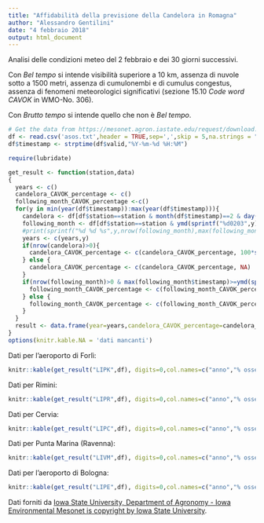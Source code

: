 ```yaml
---
title: "Affidabilità della previsione della Candelora in Romagna"
author: "Alessandro Gentilini"
date: "4 febbraio 2018"
output: html_document
---
```


Analisi delle condizioni meteo del 2 febbraio e dei 30 giorni successivi.

Con *Bel tempo* si intende visibilità superiore a 10 km, assenza di nuvole sotto a 1500 metri,
assenza di cumulonembi e di cumulus congestus, assenza di fenomeni meteorologici significativi (sezione 15.10 *Code word CAVOK* in WMO-No. 306).

Con *Brutto tempo* si intende quello che non è *Bel tempo*.

```r
# Get the data from https://mesonet.agron.iastate.edu/request/download.phtml?network=IT__ASOS
df <- read.csv('asos.txt',header = TRUE,sep=',',skip = 5,na.strings = "M")
df$timestamp <- strptime(df$valid,"%Y-%m-%d %H:%M")

require(lubridate)

get_result <- function(station,data)
{
  years <- c()
  candelora_CAVOK_percentage <- c()
  following_month_CAVOK_percentage <-c()
  for(y in min(year(df$timestamp)):max(year(df$timestamp))){
    candelora <- df[df$station==station & month(df$timestamp)==2 & day(df$timestamp)==2 & year(df$timestamp)==y,]
    following_month <- df[df$station==station & ymd(sprintf("%d0203",y))<df$timestamp & df$timestamp<ymd(sprintf("%d0303",y)),]
    #print(sprintf("%d %d %s",y,nrow(following_month),max(following_month$timestamp)))
    years <- c(years,y)
    if(nrow(candelora)>0){
      candelora_CAVOK_percentage <- c(candelora_CAVOK_percentage, 100*sum(grepl('CAVOK',candelora$metar))/nrow(candelora))
    } else {
      candelora_CAVOK_percentage <- c(candelora_CAVOK_percentage, NA)
    }
    if(nrow(following_month)>0 & max(following_month$timestamp)>=ymd(sprintf("%d0302",y))){
      following_month_CAVOK_percentage <- c(following_month_CAVOK_percentage, 100*sum(grepl('CAVOK',following_month$metar))/nrow(following_month))
    } else {
      following_month_CAVOK_percentage <- c(following_month_CAVOK_percentage, NA)
    }
  }
  result <- data.frame(year=years,candelora_CAVOK_percentage=candelora_CAVOK_percentage,following_month_CAVOK_percentage=100-following_month_CAVOK_percentage)  
}
options(knitr.kable.NA = 'dati mancanti')
```

Dati per l'aeroporto di Forlì:

```r
knitr::kable(get_result("LIPK",df), digits=0,col.names=c("anno","% osservazioni bel tempo il 2 febbraio","% osservazioni brutto tempo nei 30 giorni successivi"))
```

Dati per Rimini:

```r
knitr::kable(get_result("LIPR",df), digits=0,col.names=c("anno","% osservazioni bel tempo il 2 febbraio","% osservazioni brutto tempo nei 30 giorni successivi"))
```

Dati per Cervia:

```r
knitr::kable(get_result("LIPC",df), digits=0,col.names=c("anno","% osservazioni bel tempo il 2 febbraio","% osservazioni brutto tempo nei 30 giorni successivi"))
```

Dati per Punta Marina (Ravenna):

```r
knitr::kable(get_result("LIVM",df), digits=0,col.names=c("anno","% osservazioni bel tempo il 2 febbraio","% osservazioni brutto tempo nei 30 giorni successivi"))
```

Dati per l'aeroporto di Bologna:

```r
knitr::kable(get_result("LIPE",df), digits=0,col.names=c("anno","% osservazioni bel tempo il 2 febbraio","% osservazioni brutto tempo nei 30 giorni successivi"))
```

Dati forniti da [Iowa State University, Department of Agronomy - Iowa Environmental Mesonet is copyright by Iowa State University](https://mesonet.agron.iastate.edu/request/download.phtml?network=IT__ASOS).


